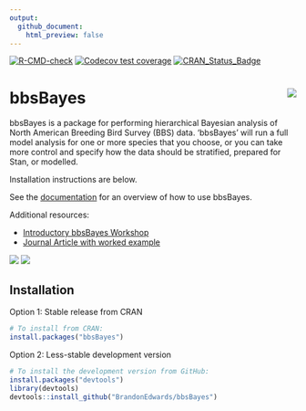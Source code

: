 ```yaml
---
output: 
  github_document:
    html_preview: false
---
```

<!-- badges: start -->
[![R-CMD-check](https://github.com/steffilazerte/bbsBayes/actions/workflows/R-CMD-check.yaml/badge.svg)](https://github.com/steffilazerte/bbsBayes/actions/workflows/R-CMD-check.yaml)
[![Codecov test coverage](https://codecov.io/gh/steffilazerte/bbsBayes/branch/master/graph/badge.svg)](https://app.codecov.io/gh/steffilazerte/bbsBayes?branch=master)
[![CRAN_Status_Badge](http://www.r-pkg.org/badges/version/bbsBayes)](https://cran.r-project.org/package=bbsBayes)
<!-- badges: end -->

# bbsBayes <img src="man/figures/logo.png" align="right"/>

bbsBayes is a package for performing hierarchical Bayesian analysis of North
American Breeding Bird Survey (BBS) data. 'bbsBayes' will run a full model
analysis for one or more species that you choose, or you can take more control
and specify how the data should be stratified, prepared for Stan, or modelled.

Installation instructions are below.

See the [documentation](https://steffilazerte.ca/bbsBayes) for an overview of
how to use bbsBayes.

Additional resources:

* [Introductory bbsBayes Workshop](https://github.com/AdamCSmithCWS/bbsBayes_Intro_Workshop)
* [Journal Article with worked example](https://doi.org/10.5334/jors.329)

<img src="man/figures/BARS_Continental_Trajectory.png"/> <img src="man/figures/BARS_trendmap.png"/>

## Installation

Option 1: Stable release from CRAN

```r
# To install from CRAN:
install.packages("bbsBayes")
```

Option 2: Less-stable development version

``` r
# To install the development version from GitHub:
install.packages("devtools")
library(devtools)
devtools::install_github("BrandonEdwards/bbsBayes")
```


